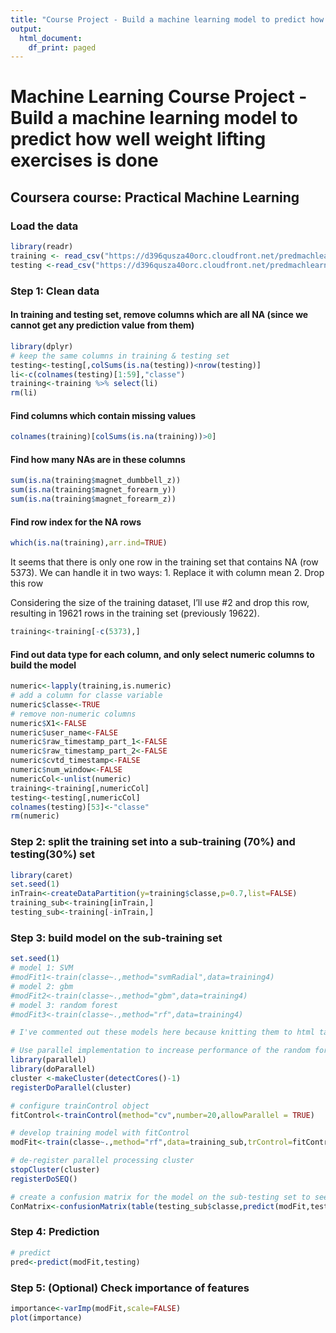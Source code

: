 ```yaml
---
title: "Course Project - Build a machine learning model to predict how well weight lifting exercises is done"
output:
  html_document:
    df_print: paged
---
```


# Machine Learning Course Project - Build a machine learning model to predict how well weight lifting exercises is done
## Coursera course: Practical Machine Learning

### Load the data

```r
library(readr)
training <- read_csv("https://d396qusza40orc.cloudfront.net/predmachlearn/pml-training.csv")
testing <-read_csv("https://d396qusza40orc.cloudfront.net/predmachlearn/pml-testing.csv")
```

### Step 1: Clean data

#### In training and testing set, remove columns which are all NA (since we cannot get any prediction value from them)
```r
library(dplyr)
# keep the same columns in training & testing set
testing<-testing[,colSums(is.na(testing))<nrow(testing)]
li<-c(colnames(testing)[1:59],"classe")
training<-training %>% select(li)
rm(li)
```

#### Find columns which contain missing values
```r
colnames(training)[colSums(is.na(training))>0]
```

#### Find how many NAs are in these columns
```r
sum(is.na(training$magnet_dumbbell_z))
sum(is.na(training$magnet_forearm_y))
sum(is.na(training$magnet_forearm_z))
```

#### Find row index for the NA rows
```r
which(is.na(training),arr.ind=TRUE)
```
It seems that there is only one row in the training set that contains NA (row 5373). We can handle it in two ways:
1. Replace it with column mean
2. Drop this row

Considering the size of the training dataset, I'll use #2 and drop this row, resulting in 19621 rows in the training set (previously 19622).
```r
training<-training[-c(5373),]
```

#### Find out data type for each column, and only select numeric columns to build the model
```r
numeric<-lapply(training,is.numeric)
# add a column for classe variable
numeric$classe<-TRUE
# remove non-numeric columns
numeric$X1<-FALSE
numeric$user_name<-FALSE
numeric$raw_timestamp_part_1<-FALSE
numeric$raw_timestamp_part_2<-FALSE
numeric$cvtd_timestamp<-FALSE
numeric$num_window<-FALSE
numericCol<-unlist(numeric)
training<-training[,numericCol]
testing<-testing[,numericCol]
colnames(testing)[53]<-"classe"
rm(numeric)
```

### Step 2: split the training set into a sub-training (70%) and testing(30%) set
```r
library(caret)
set.seed(1)
inTrain<-createDataPartition(y=training$classe,p=0.7,list=FALSE)
training_sub<-training[inTrain,]
testing_sub<-training[-inTrain,]
```


### Step 3: build model on the sub-training set
```r
set.seed(1)
# model 1: SVM
#modFit1<-train(classe~.,method="svmRadial",data=training4)
# model 2: gbm
#modFit2<-train(classe~.,method="gbm",data=training4)
# model 3: random forest
#modFit3<-train(classe~.,method="rf",data=training4)

# I've commented out these models here because knitting them to html takes too much time (> 5 hours). Conslusion is that among the three models, random forest has the best performance, so we're using random forest to continue with the prediction. 

# Use parallel implementation to increase performance of the random forest model (it was taking too much time before)
library(parallel)
library(doParallel)
cluster <-makeCluster(detectCores()-1)
registerDoParallel(cluster)

# configure trainControl object
fitControl<-trainControl(method="cv",number=20,allowParallel = TRUE)

# develop training model with fitControl
modFit<-train(classe~.,method="rf",data=training_sub,trControl=fitControl)

# de-register parallel processing cluster
stopCluster(cluster)
registerDoSEQ()

# create a confusion matrix for the model on the sub-testing set to see how accurate the prediction is
ConMatrix<-confusionMatrix(table(testing_sub$classe,predict(modFit,testing_sub)))
```


### Step 4: Prediction
```r
# predict
pred<-predict(modFit,testing)
```

### Step 5: (Optional) Check importance of features
```r
importance<-varImp(modFit,scale=FALSE)
plot(importance)
```
